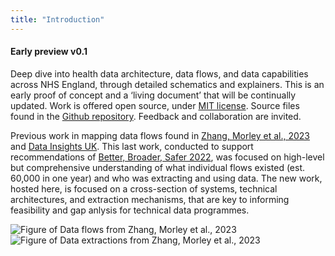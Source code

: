 ```yaml
---
title: "Introduction"
---
```


#### Early preview v0.1

Deep dive into health data architecture, data flows, and data capabilities across NHS England, through detailed schematics and explainers. This is an early proof of concept and a 'living document' that will be continually updated. Work is offered open source, under [MIT license](https://opensource.org/license/mit). Source files found in the [Github repository](https://github.com/d3london/nhs_data_architecture). Feedback and collaboration are invited.

Previous work in mapping data flows found in [Zhang, Morley et al., 2023](https://www.thelancet.com/journals/landig/article/PIIS2589-7500(23)00157-7/fulltext) and [Data Insights UK](https://datainsights.uk). This last work, conducted to support recommendations of [Better, Broader, Safer 2022](https://www.gov.uk/government/publications/better-broader-safer-using-health-data-for-research-and-analysis), was focused on high-level but comprehensive understanding of what individual flows existed (est. 60,000 in one year) and who was extracting and using data. The new work, hosted here, is focused on a cross-section of systems, technical architectures, and extraction mechanisms, that are key to informing feasibility and gap anlysis for technical data programmes.      

![Figure of Data flows from Zhang, Morley et al., 2023](https://www.thelancet.com/cms/attachment/1d2d7c63-88db-46ed-92bb-d3a917918f42/gr2.jpg)
![Figure of Data extractions from Zhang, Morley et al., 2023](https://www.thelancet.com/cms/attachment/e4d7c4dd-5653-4740-b31a-a0cf7469ee43/gr4.jpg)
